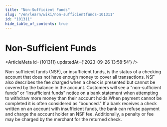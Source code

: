 ```yaml
---
title: "Non-Sufficient Funds"
slug: "/en/learn/wiki/non-sufficientfunds-101311"
id: "101311"
hide_table_of_contents: true
---
```



# Non-Sufficient Funds

<ArticleMeta id={101311} updatedAt={'2023-09-26 13:58:54'} />
<div className='border-solid border-b border-t-0 my-4 border-[var(--ifm-color-gray-300)]' />

Non-sufficient funds (NSF), or insufficient funds, is the status of a checking account that does not have enough money to cover all transactions. NSF also describes the fee charged when a check is presented but cannot be covered by the balance in the account. Customers will see a “non-sufficient funds” or “insufficient funds” notice on a bank statement when attempting to withdraw more money than their account holds.When payment cannot be completed it is often considered as “bounced." If a bank receives a check written on an account with insufficient funds, the bank can refuse payment and charge the account holder an NSF fee. Additionally, a penalty or fee may be charged by the merchant for the returned check.
